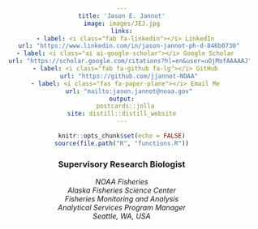 ```yaml
---
title: 'Jason E. Jannot'
image: images/JEJ.jpg
links:
  - label: <i class="fab fa-linkedin"></i> LinkedIn
    url: "https://www.linkedin.com/in/jason-jannot-ph-d-846b0730"
  - label: <i class="ai ai-google-scholar"></i> Google Scholar
    url: "https://scholar.google.com/citations?hl=en&user=uOjMofAAAAAJ"
  - label: <i class="fab fa-github fa-lg"></i> GitHub
    url: "https://github.com/jjannot-NOAA"
  - label: <i class="fas fa-paper-plane"></i> Email Me
    url: "mailto:jason.jannot@noaa.gov"
output:
  postcards::jolla
site: distill::distill_website
---
```


```r
knitr::opts_chunk$set(echo = FALSE)
source(file.path("R", "functions.R"))
```

<head>
<style>
h1 {text-align: center;}
p {text-align: center;}
div {text-align: center;}
</style>
</head>
<body>

<!-- <div class = "row"> -->
<!-- <div class = "col-md-7"> -->

<!-- <br> -->

<div>
  <h3><b>Supervisory Research Biologist</b></h3>
  <p><i>NOAA Fisheries<br>
  Alaska Fisheries Science Center<br>
  Fisheries Monitoring and Analysis<br>
  Analytical Services Program Manager<br>
  Seattle, WA, USA</i></p>
</div>

<!-- </div> -->

<div class = "col-md-4">


</div>

<div class = "col-md-1">

</div>
<!-- </div> -->

<!-- <br> -->

 <!-- class="top-right" style="float: right; margin-right: 120px; color:white;" -->
<!-- <font size="-1"> </font>-->